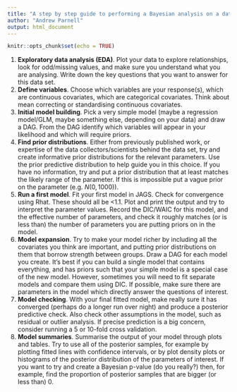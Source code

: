 ```yaml
---
title: "A step by step guide to performing a Bayesian analysis on a data set"
author: "Andrew Parnell"
output: html_document
---
```


```r
knitr::opts_chunk$set(echo = TRUE)
```

1. __Exploratory data analysis (EDA)__. Plot your data to explore relationships, look for odd/missing values, and make sure you understand what you are analysing. Write down the key questions that you want to answer for this data set. 
2. __Define variables__. Choose which variables are your response(s), which are continuous covariates, which are categorical covariates. Think about mean correcting or standardising continuous covariates.
3. __Initial model building__. Pick a very simple model (maybe a regression model/GLM, maybe something else, depending on your data) and draw a DAG. From the DAG identify which variables will appear in your likelihood and which will require priors.
4. __Find prior distributions__. Either from previously published work, or expertise of the data collectors/scientists behind the data set, try and create informative prior distributions for the relevant parameters. Use the prior predictive distribution to help guide you in this choice. If you have no information, try and put a prior distribution that at least matches the likely range of the parameter. If this is impossible put a vague prior on the parameter (e.g. $N(0, 1000)$).
5. __Run a first model__. Fit your first model in JAGS. Check for convergence using Rhat. These should all be <1.1. Plot and print the output and try to interpret the parameter values. Record the DIC/WAIC for this model, and the effective number of parameters, and check it roughly matches (or is less than) the number of parameters you are putting priors on in the model.
6. __Model expansion__. Try to make your model richer by including all the covariates you think are important, and putting prior distributions on them that borrow strength between groups. Draw a DAG for each model you create. It's best if you can build a single model that contains everything, and has priors such that your simple model is a special case of the new model. However, sometimes you will need to fit separate models and compare them using DIC. If possible, make sure there are parameters in the model which directly answer the questions of interest.
7. __Model checking__. With your final fitted model, make really sure it has converged (perhaps do a longer run over night) and produce a posterior predictive check. Also check other assumptions in the model, such as residual or outlier analysis. If precise prediction is a big concern, consider running a 5 or 10-fold cross validation.
8. __Model summaries__. Summarise the output of your model through plots and tables. Try to use all of the posterior samples, for example by plotting fitted lines with confidence intervals, or by plot density plots or histograms of the posterior distribution of the parameters of interest. If you want to try and create a Bayesian p-value (do you really?) then, for example, find the proportion of posterior samples that are bigger (or less than) 0. 